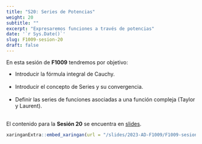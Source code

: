---
title: "S20: Series de Potencias"
weight: 20
subtitle: ""
excerpt: "Expresaremos funciones a través de potencias"
date: '`r Sys.Date()`'
slug: F1009-sesion-20
draft: false
---

En esta sesión de __F1009__ tendremos por objetivo:

 * Introducir la fórmula integral de Cauchy. <br/><br/>
 * Introducir el concepto de Series y su convergencia. <br/><br/>
 * Definir las series de funciones asociadas a una función compleja  (Taylor y Laurent). <br/><br/>

El contenido para la **Sesión 20** se encuentra en [slides](/slides/2023-AD-F1009/F1009-sesion-20).

```{r embed-xaringan, echo=FALSE}
xaringanExtra::embed_xaringan(url = "/slides/2023-AD-F1009/F1009-sesion-20", ratio = "4:3")
```